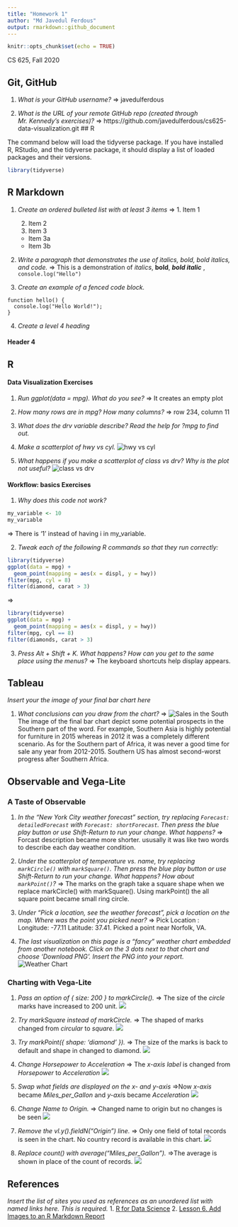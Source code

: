 ```yaml
---
title: "Homework 1"
author: "Md Javedul Ferdous"
output: rmarkdown::github_document
---
```


```r
knitr::opts_chunk$set(echo = TRUE)
```

CS 625, Fall 2020

## Git, GitHub

1. *What is your GitHub username?*
=> javedulferdous

2. *What is the URL of your remote GitHub repo (created through Mr. Kennedy's exercises)?*
=> https://github.com/javedulferdous/cs625-data-visualization.git
## R

The command below will load the tidyverse package.  If you have installed R, RStudio, and the tidyverse package, it should display a list of loaded packages and their versions.
```r
library(tidyverse)
```

## R Markdown 

1. *Create an ordered bulleted list with at least 3 items*
=> 1. Item 1
   2. Item 2
   3. Item 3
    + Item 3a
    + Item 3b

2. *Write a paragraph that demonstrates the use of italics, bold, bold italics, and code.*
=> This is a demonstration of *italics*, **bold**, **_bold italic_** , ```console.log("Hello") ```

3. *Create an example of a fenced code block.*

```
function hello() {
  console.log("Hello World!");
}
```

4. *Create a level 4 heading*

#### Header 4

## R 

#### Data Visualization Exercises

1. *Run ggplot(data = mpg). What do you see?*
=> It creates an empty plot

2. *How many rows are in mpg? How many columns?*
=> row 234, column 11
3. *What does the drv variable describe? Read the help for ?mpg to find out.*

4. *Make a scatterplot of hwy vs cyl.*
![hwy vs cyl](report_files/figure-gfm/Rplot.png)

5. *What happens if you make a scatterplot of class vs drv? Why is the plot not useful?*
![class vs drv](report_files/figure-gfm/Rplot01.png)

#### Workflow: basics Exercises

1. *Why does this code not work?*

```r
my_variable <- 10
my_varıable
```
=> There is '1' instead of having i in my_variable.

2. *Tweak each of the following R commands so that they run correctly:*

```r
library(tidyverse)
ggplot(data = mpg) + 
  geom_point(mapping = aes(x = displ, y = hwy))
fliter(mpg, cyl = 8)
filter(diamond, carat > 3)
```
=> 
```r
library(tidyverse)
ggplot(data = mpg) +
  geom_point(mapping = aes(x = displ, y = hwy))
filter(mpg, cyl == 8)
filter(diamonds, carat > 3)
```

3. *Press Alt + Shift + K. What happens? How can you get to the same place using the menus?*
=> The keyboard shortcuts help display appears.

## Tableau

*Insert your the image of your final bar chart here*

1. *What conclusions can you draw from the chart?*
=> ![Sales in the South](report_files/figure-gfm/Sales-in-the-South.png)
The image of the final bar chart depict some potential prospects in the Southern part of the word. For example, Southern Asia is highly potential for furniture in 2015 whereas in 2012 it was a completely different scenario. As for the Southern part of Africa, it was never a good time for sale any year from 2012-2015. Southern US has almost second-worst progress after Southern Africa.

## Observable and Vega-Lite

### A Taste of Observable

1. *In the "New York City weather forecast" section, try replacing `Forecast: detailedForecast` with `Forecast: shortForecast`. Then press the blue play button  or use Shift-Return to run your change. What happens?*
=> Forcast description became more shorter. ususally it was like two words to describe each day weather condition.

1. *Under the scatterplot of temperature vs. name, try replacing `markCircle()` with `markSquare()`. Then press the blue play button  or use Shift-Return to run your change. What happens? How about `markPoint()`?*
=> The marks on the graph take a square shape when we replace markCircle() with markSquare(). Using markPoint() the all square point became small ring circle.

1. *Under "Pick a location, see the weather forecast", pick a location on the map.  Where was the point you picked near?*
=> Pick Location : Longitude: -77.11     Latitude: 37.41.
   Picked a point near Norfolk, VA.


1. *The last visualization on this page is a "fancy" weather chart embedded from another notebook.  Click on the 3 dots next to that chart and choose 'Download PNG'.  Insert the PNG into your report.*
![Weather Chart](report_files/figure-gfm/a-taste-of-observable.png)

### Charting with Vega-Lite

1. *Pass an option of { size: 200 } to markCircle().*
=> The size of the *circle* marks have increased to 200 unit.
![](report_files/figure-gfm/vega-lite.png)

1. *Try markSquare instead of markCircle.*
=> The shaped of marks changed from *circular* to *square*.
![](report_files/figure-gfm/markSquare.png)

1. *Try markPoint({ shape: 'diamond' }).*
=> The size of the marks is back to default and shape in changed to diamond.
![](report_files/figure-gfm/diamond.png)

1. *Change Horsepower to Acceleration*
=> The *x-axis label* is changed from *Horsepower* to *Acceleration*
![](report_files/figure-gfm/Acceleration.png)

1. *Swap what fields are displayed on the x- and y-axis* 
=>Now *x-axis* became *Miles_per_Gallon* and *y-axi*s became *Acceleration*
![](report_files/figure-gfm/swap.png)

1. *Change Name to Origin.*
=> Changed name to origin but no changes is be seen
![](report_files/figure-gfm/origin.png)

1. *Remove the vl.y().fieldN("Origin") line.*
=> Only one field of total records is seen in the chart. No country record is available in this chart. 
![](report_files/figure-gfm/remove_y.png)

1. *Replace count() with average("Miles_per_Gallon").*
=>The average is shown in place of the count of records.
![](report_files/figure-gfm/average.png)

## References

*Insert the list of sites you used as references as an unordered list with named links here.  This is required.*
1. [R for Data Science](https://r4ds.had.co.nz/)
2. [Lesson 6. Add Images to an R Markdown Report](https://www.earthdatascience.org/courses/earth-analytics/document-your-science/add-images-to-rmarkdown-report/)
